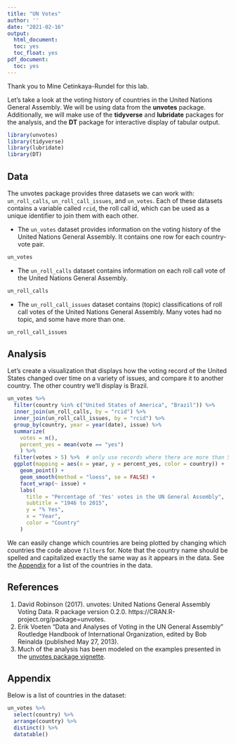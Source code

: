 ---
title: "UN Votes"
author: ''
date: "2021-02-16"
output:
  html_document:
  toc: yes
  toc_float: yes
pdf_document:
  toc: yes
---

Thank you to Mine Cetinkaya-Rundel for this lab.

Let's take a look at the voting history of countries in the United Nations 
General Assembly. We will be using data from the __unvotes__ package. 
Additionally, we will make use of the __tidyverse__ and __lubridate__ packages 
for the analysis, and the __DT__ package for interactive display of tabular 
output.

```{r load-packages, warning=FALSE, message=FALSE}
library(unvotes)
library(tidyverse)
library(lubridate)
library(DT)
```

## Data

The unvotes package provides three datasets we can work with: `un_roll_calls`, 
`un_roll_call_issues`, and `un_votes`. Each of these datasets contains a 
variable called `rcid`, the roll call id, which can be used as a unique 
identifier to join them with each other.

- The `un_votes` dataset provides information on the voting history of the 
United Nations General Assembly. It contains one row for each country-vote pair.

```{r view-un_votes}
un_votes
```

- The `un_roll_calls` dataset contains information on each roll call vote of 
the United Nations General Assembly.

```{r view-un_roll_calls}
un_roll_calls
```

- The `un_roll_call_issues` dataset contains (topic) classifications of roll 
call votes of the United Nations General Assembly. Many votes had no topic, 
and some have more than one.

```{r view-un_roll_call_issues}
un_roll_call_issues
```

## Analysis

Let's create a visualization that displays how the voting record of the United States changed over time on a variety of issues, and compare it to another country. The other country we'll display is Brazil.

```{r plot-yearly-yes-issue, fig.width=10, warning=FALSE}
un_votes %>%
  filter(country %in% c("United States of America", "Brazil")) %>%
  inner_join(un_roll_calls, by = "rcid") %>%
  inner_join(un_roll_call_issues, by = "rcid") %>%
  group_by(country, year = year(date), issue) %>%
  summarize(
    votes = n(),
    percent_yes = mean(vote == "yes")
    ) %>%
  filter(votes > 5) %>%  # only use records where there are more than 5 votes
  ggplot(mapping = aes(x = year, y = percent_yes, color = country)) +
    geom_point() +
    geom_smooth(method = "loess", se = FALSE) +
    facet_wrap(~ issue) +
    labs(
      title = "Percentage of 'Yes' votes in the UN General Assembly",
      subtitle = "1946 to 2015",
      y = "% Yes",
      x = "Year",
      color = "Country"
    )
```

We can easily change which countries are being plotted by changing which 
countries the code above `filter`s for. Note that the country name should be 
spelled and capitalized exactly the same way as it appears in the data. See 
the [Appendix](#appendix) for a list of the countries in the data.

## References

1. David Robinson (2017). unvotes: United Nations General Assembly Voting Data. 
R package version 0.2.0. https://CRAN.R-project.org/package=unvotes.
2. Erik Voeten "Data and Analyses of Voting in the UN General Assembly" 
Routledge Handbook of International Organization, edited by Bob Reinalda 
(published May 27, 2013).
3. Much of the analysis has been modeled on the examples presented in the 
[unvotes package vignette](https://cran.r-project.org/web/packages/unvotes/vignettes/unvotes.html).

## Appendix {#appendix}

Below is a list of countries in the dataset:

```{r list-countries}
un_votes %>% 
  select(country) %>%
  arrange(country) %>% 
  distinct() %>%
  datatable()
```